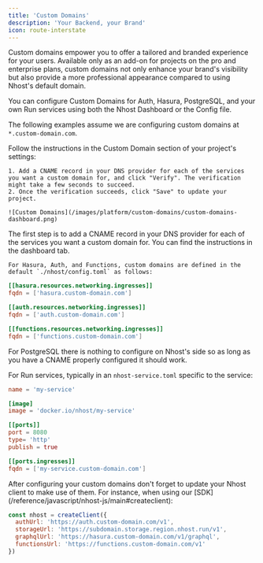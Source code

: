 ```yaml
---
title: 'Custom Domains'
description: 'Your Backend, your Brand'
icon: route-interstate
---
```


Custom domains empower you to offer a tailored and branded experience for your users. Available only as an add-on for projects on the pro and enterprise plans, custom domains not only enhance your brand's visibility but also provide a more professional appearance compared to using Nhost's default domain.

You can configure Custom Domains for Auth, Hasura, PostgreSQL, and your own Run services using both the Nhost Dashboard or the Config file.

The following examples assume we are configuring custom domains at `*.custom-domain.com`.


<Tabs>
  <Tab title="Dashboard">
    Follow the instructions in the Custom Domain section of your project's settings:

    1. Add a CNAME record in your DNS provider for each of the services you want a custom domain for, and click "Verify". The verification might take a few seconds to succeed.
    2. Once the verification succeeds, click "Save" to update your project.

    ![Custom Domains](/images/platform/custom-domains/custom-domains-dashboard.png)

  </Tab>

  <Tab title="Config File">
    The first step is to add a CNAME record in your DNS provider for each of the services you want a custom domain for. You can find the instructions in the dashboard tab.

    For Hasura, Auth, and Functions, custom domains are defined in the default `./nhost/config.toml` as follows:

```toml
[[hasura.resources.networking.ingresses]]
fqdn = ['hasura.custom-domain.com']

[[auth.resources.networking.ingresses]]
fqdn = ['auth.custom-domain.com']

[[functions.resources.networking.ingresses]]
fqdn = ['functions.custom-domain.com']
```

For PostgreSQL there is nothing to configure on Nhost's side so as long as you have a CNAME properly configured it should work.

For Run services, typically in an `nhost-service.toml` specific to the service:

```toml
name = 'my-service'

[image]
image = 'docker.io/nhost/my-service'

[[ports]]
port = 8080
type= 'http'
publish = true

[[ports.ingresses]]
fqdn = ['my-service.custom-domain.com']
```

  </Tab>
</Tabs>


<Note>
After configuring your custom domains don't forget to update your Nhost client to make use of them. For instance, when using our [SDK](/reference/javascript/nhost-js/main#createclient):

```js
const nhost = createClient({
  authUrl: 'https://auth.custom-domain.com/v1',
  storageUrl: 'https://subdomain.storage.region.nhost.run/v1',
  graphqlUrl: 'https://hasura.custom-domain.com/v1/graphql',
  functionsUrl: 'https://functions.custom-domain.com/v1'
})
```
</Note>
